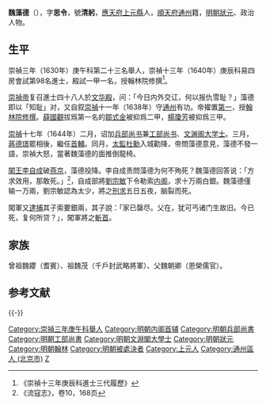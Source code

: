 {{明清人物信息框
| 姓名 = 魏藻德
| 原名 = 
| 圖片名稱=  
| 圖片大小 = 220px
| 圖片說明 =  
| 最高職務 =  
| 國家 = 大明
| 爵位 =
| 籍貫 = [[應天府|應天府]][[上元縣|上元縣]]，[[順天府|順天府]][[通州|通州]]籍
| 字號 = 字思令
| 諡號 = 
| 出生日期 = 萬曆三十三年乙巳五月十六日（1605年7月1日）
| 出生地點 =
| 逝世日期 =  崇禎十七年（1644年）
| 逝世地點 = 
| 府邸 = 
| 墓葬 = 
| 配偶 =  
| 親屬 = 
| 出身 = 
*  崇禎十三年庚辰科進士及第
| 經歷 = 
| 著作 =  
}}
'''魏藻德'''（{{bd|1605年|7月1日|1644年|catIdx=W魏}}），字'''思令'''，號'''清躬'''，[[應天府|應天府]][[上元縣|上元縣]]人，[[順天府|順天府]][[通州|通州]]籍，[[明朝|明朝]][[狀元|狀元]]、政治人物。

== 生平  ==
崇禎三年（1630年）庚午科第二十三名舉人，崇禎十三年（1640年）庚辰科易四房會試第98名進士，殿試一甲一名，授翰林院修撰<ref>《崇禎十三年庚辰科進士三代履歷》</ref>。

[[崇禎帝|崇禎帝]]复召進士四十八人於[[文华殿|文华殿]]，问：「今日内外交讧，何以报仇雪耻？」藻德即以「知耻」对，又自叙[[崇禎|崇禎]]十一年（1638年）守[[通州|通州]]有功。帝擢置[[狀元|第一]]，授[[翰林院|翰林院]][[修撰|修撰]]。[[薛國觀|薛國觀]]拔爲第一名的[[鄒式金|鄒式金]]被抑爲二甲，[[楊瓊芳|楊瓊芳]]被抑爲三甲。

[[崇禎|崇禎]]十七年（1644年）二月，诏加[[兵部尚书|兵部尚书]]兼[[工部尚书|工部尚书]]、[[文渊阁|文渊阁]][[大学士|大学士]]。三月，[[蔣德璟|蔣德璟]]罷相後，繼任[[首輔|首輔]]。同月，[[太監|太監]][[杜勳_(明朝宦官)|杜勳]]入城勸降，帝問藻德意見，藻德不發一語，崇禎大怒，當著魏藻德的面推倒龍椅。

[[闖王|闖王]][[李自成|李自成]]破[[燕京|燕京]]，藻德投降。李自成责問藻德为何不殉死？魏藻德回答说：「方求效用，那敢死。」<ref>《流寇志》，卷10，168页</ref>，自成部將[[劉宗敏|劉宗敏]]下令勒索[[内阁|内阁]]，求十万兩白銀。魏藻德僅输一万兩，劉宗敏認為太少，將之[[刑求|刑求]]五日五夜，脑裂而死。

闖軍又[[逮捕|逮捕]]其子索要銀兩，其子說：「家已罄尽。父在，犹可丐诸门生故旧。今已死，复何所贷？」，闖軍將之[[斬首|斬首]]。

== 家族 ==
曾祖魏𨰃（耆賓）、祖魏茂（千戶封武略將軍）、父魏朝卿（恩榮儒官）。

== 参考文献 ==
{{Reflist}}

{{-}}
{{start box}}
{{s-off}}
{{succession box|[[蒋德璟|蒋德璟]]|[[李建泰|李建泰]]|[[明朝内阁|明朝内阁]][[明朝内阁首辅|首輔]]|1644年<br /><small> 崇禎十七年三月進 - 崇禎十七年三月卒</small>}}
{{end box}}

{{明朝首輔}}
{{崇禎十三年庚辰科殿試金榜}}
{{Authority control}}
{{DEFAULTSORT:Wei魏}}
[[Category:崇禎三年庚午科舉人|Category:崇禎三年庚午科舉人]]
[[Category:明朝内阁首辅|Category:明朝内阁首辅]]
[[Category:明朝兵部尚書|Category:明朝兵部尚書]]
[[Category:明朝工部尚書|Category:明朝工部尚書]]
[[Category:明朝文淵閣大學士|Category:明朝文淵閣大學士]]
[[Category:明朝狀元|Category:明朝狀元]]
[[Category:明朝翰林|Category:明朝翰林]]
[[Category:明朝被處決者|Category:明朝被處決者]]
[[Category:上元人|Category:上元人]]
[[Category:通州區人_(北京市)|Category:通州區人 (北京市)]]
[[Category:魏姓|Z]]